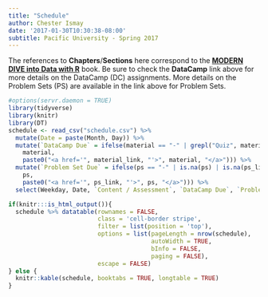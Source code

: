 ```yaml
---
title: "Schedule"
author: Chester Ismay
date: '2017-01-30T10:30:38-08:00'
subtitle: Pacific University - Spring 2017
---
```


The references to **Chapters**/**Sections** here correspond to the [**MODERN DIVE into Data with R**](http://moderndive.com) book.  Be sure to check the **DataCamp** link above for more details on the DataCamp (DC) assignments.  More details on the Problem Sets (PS) are available in the link above for Problem Sets.

```r
#options(servr.daemon = TRUE)
library(tidyverse)
library(knitr)
library(DT)
schedule <- read_csv("schedule.csv") %>%
  mutate(Date = paste(Month, Day)) %>%
  mutate(`DataCamp Due` = ifelse(material == "-" | grepl("Quiz", material) | is.na(material_link),
    material,
    paste0("<a href='", material_link, "'>", material, "</a>"))) %>% 
  mutate(`Problem Set Due` = ifelse(ps == "-" | is.na(ps) | is.na(ps_link),
    ps,
    paste0("<a href='", ps_link, "'>", ps, "</a>"))) %>% 
  select(Weekday, Date, `Content / Assessment`, `DataCamp Due`, `Problem Set Due`)
```

```r
if(knitr:::is_html_output()){
  schedule %>% datatable(rownames = FALSE,
                         class = 'cell-border stripe',
                         filter = list(position = 'top'),
                         options = list(pageLength = nrow(schedule), 
                                        autoWidth = TRUE,
                                        bInfo = FALSE,
                                        paging = FALSE),
                         escape = FALSE)
} else {
  knitr::kable(schedule, booktabs = TRUE, longtable = TRUE)
}
```